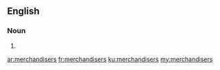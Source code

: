 ==English==

===Noun===
{{head|en|plural}}

# {{plural of|merchandiser|lang=en|nocat=1}}

[[ar:merchandisers]]
[[fr:merchandisers]]
[[ku:merchandisers]]
[[my:merchandisers]]